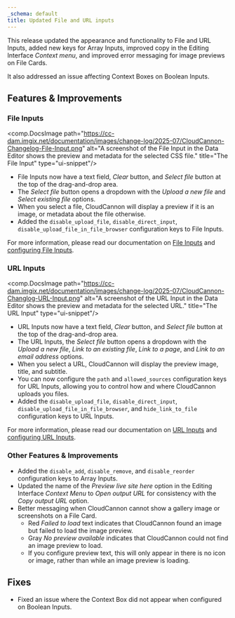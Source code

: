 ```yaml
---
_schema: default
title: Updated File and URL inputs
---
```

This release updated the appearance and functionality to File and URL Inputs, added new keys for Array Inputs, improved copy in the Editing Interface *Context menu*, and improved error messaging for image previews on File Cards.

It also addressed an issue affecting Context Boxes on Boolean Inputs.

## Features & Improvements

### File Inputs

<comp.DocsImage path="https://cc-dam.imgix.net/documentation/images/change-log/2025-07/CloudCannon-Changelog-File-Input.png" alt="A screenshot of the File Input in the Data Editor shows the preview and metadata for the selected CSS file." title="The File Input" type="ui-snippet"/>

* File Inputs now have a text field, *Clear* button, and *Select file* button at the top of the drag-and-drop area.
* The *Select file* button opens a dropdown with the *Upload a new file* and *Select existing file* options.
* When you select a file, CloudCannon will display a preview if it is an image, or metadata about the file otherwise.
* Added the `disable_upload_file`, `disable_direct_input`, `disable_upload_file_in_file_browser` configuration keys to File Inputs.

For more information, please read our documentation on [File Inputs](/documentation/articles/what-is-a-file-input/) and [configuring File Inputs](/documentation/articles/configure-a-file-input/).

### URL Inputs

<comp.DocsImage path="https://cc-dam.imgix.net/documentation/images/change-log/2025-07/CloudCannon-Changlog-URL-Input.png" alt="A screenshot of the URL Input in the Data Editor shows the preview and metadata for the selected URL." title="The URL Input" type="ui-snippet"/>

* URL Inputs now have a text field, *Clear* button, and *Select file* button at the top of the drag-and-drop area.
* The URL Inputs, the *Select file* button opens a dropdown with the *Upload a new file*, *Link to an existing file*, *Link to a page*, and *Link to an email address* options.
* When you select a URL, CloudCannon will display the preview image, title, and subtitle.
* You can now configure the `path` and `allowed_sources` configuration keys for URL Inputs, allowing you to control how and where CloudCannon uploads you files.
* Added the `disable_upload_file`,  `disable_direct_input`, `disable_upload_file_in_file_browser`, and `hide_link_to_file` configuration keys to URL Inputs.

For more information, please read our documentation on [URL Inputs](/documentation/articles/what-is-a-url-input/) and [configuring URL Inputs](/documentation/articles/configure-a-url-input/).

### Other Features & Improvements

* Added the `disable_add`, `disable_remove`, and `disable_reorder` configuration keys to Array Inputs.
* Updated the name of the *Preview live site here* option in the Editing Interface *Context Menu* to *Open output URL* for consistency with the *Copy output URL* option.
* Better messaging when CloudCannon cannot show a gallery image or screenshots on a File Card.
  * Red *Failed to load* text indicates that CloudCannon found an image but failed to load the image preview.
  * Gray *No preview available* indicates that CloudCannon could not find an image preview to load.
  * If you configure preview text, this will only appear in there is no icon or image, rather than while an image preview is loading.

## Fixes

* Fixed an issue where the Context Box did not appear when configured on Boolean Inputs.